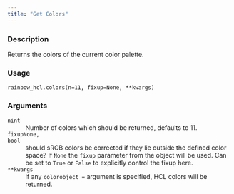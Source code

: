```yaml
---
title: "Get Colors"
---
```


### Description

Returns the colors of the current color palette.

### Usage

<pre><code class='language-python'>rainbow_hcl.colors(n=11, fixup=None, **kwargs)</code></pre>

### Arguments

<dl class="pyp-list param-list">
  <dt style = "white-space: nowrap; font-family: monospace; vertical-align: top">
   <code id="colorspace.palettes.rainbow_hcl.colors:n">n</code><code class="argument-class">int</code>
  </dt>
 <dd>Number of colors which should be returned, defaults to 11.</dd>
  <dt style = "white-space: nowrap; font-family: monospace; vertical-align: top">
   <code id="colorspace.palettes.rainbow_hcl.colors:fixup">fixup</code><code class="argument-class">None, bool</code>
  </dt>
 <dd>should sRGB colors be corrected if they lie outside
the defined color space?  If `None` the `fixup` parameter from the
object will be used. Can be set to `True` or `False` to explicitly
control the fixup here.</dd>
  <dt style = "white-space: nowrap; font-family: monospace; vertical-align: top">
   <code id="colorspace.palettes.rainbow_hcl.colors:**kwargs">**kwargs</code>
  </dt>
 <dd>If any `colorobject =` argument is specified, HCL colors
will be returned.</dd>
</dl>
